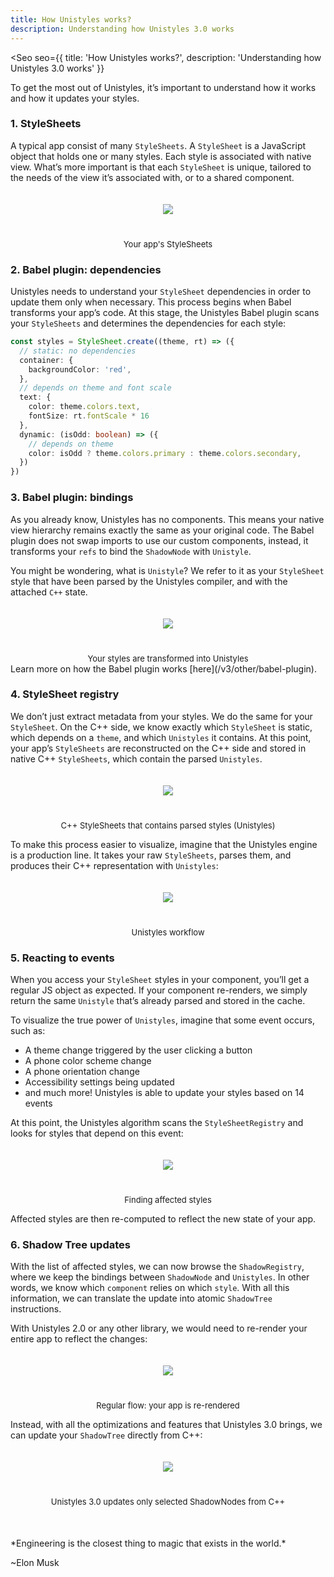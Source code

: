 ```yaml
---
title: How Unistyles works?
description: Understanding how Unistyles 3.0 works
---
```



<Seo
    seo={{
        title: 'How Unistyles works?',
        description: 'Understanding how Unistyles 3.0 works'
    }}
>


To get the most out of Unistyles, it’s important to understand how it works and how it updates your styles.

### 1. StyleSheets

A typical app consist of many `StyleSheets`. A `StyleSheet` is a JavaScript object that holds one or many styles. Each style is associated with native view.
What’s more important is that each `StyleSheet` is unique, tailored to the needs of the view it’s associated with, or to a shared component.

<div style="display:flex;justify-content:center;flex-direction:column;align-items:center;">
    <img
        src={How1.src}
        style="margin-bottom:40px;margin-top:20px;"
    />
    <span style="font-size:13px;">
        Your app's StyleSheets
    </span>
</div>

### 2. Babel plugin: dependencies

Unistyles needs to understand your `StyleSheet` dependencies in order to update them only when necessary. This process begins when Babel transforms your app’s code. At this stage, the Unistyles Babel plugin scans your `StyleSheets` and determines the dependencies for each style:

```ts
const styles = StyleSheet.create((theme, rt) => ({
  // static: no dependencies
  container: {
    backgroundColor: 'red',
  },
  // depends on theme and font scale
  text: {
    color: theme.colors.text,
    fontSize: rt.fontScale * 16
  },
  dynamic: (isOdd: boolean) => ({
    // depends on theme
    color: isOdd ? theme.colors.primary : theme.colors.secondary,
  })
})
```

### 3. Babel plugin: bindings

As you already know, Unistyles has no components. This means your native view hierarchy remains exactly the same as your original code. The Babel plugin does not swap imports to use our custom components, instead, it transforms your `refs` to bind the `ShadowNode` with `Unistyle`.

You might be wondering, what is `Unistyle`? We refer to it as your `StyleSheet` style that have been parsed by the Unistyles compiler, and with the attached `C++` state.

<div style="display:flex;justify-content:center;flex-direction:column;align-items:center;">
    <img
        src={How2.src}
        style="margin-bottom:40px;margin-top:20px;"
    />
    <span style="font-size:13px;">
        Your styles are transformed into Unistyles
    </span>
</div>

<Aside>Learn more on how the Babel plugin works [here](/v3/other/babel-plugin).</Aside>

### 4. StyleSheet registry

We don’t just extract metadata from your styles. We do the same for your `StyleSheet`. On the C++ side, we know exactly which `StyleSheet` is static, which depends on a `theme`, and which `Unistyles` it contains. At this point, your app’s `StyleSheets` are reconstructed on the C++ side and stored in native C++ `StyleSheets`, which contain the parsed `Unistyles`.

<div style="display:flex;justify-content:center;flex-direction:column;align-items:center;">
    <img
        src={How3.src}
        style="margin-bottom:40px;margin-top:20px;"
    />
    <span style="font-size:13px;">
        C++ StyleSheets that contains parsed styles (Unistyles)
    </span>
</div>

To make this process easier to visualize, imagine that the Unistyles engine is a production line. It takes your raw `StyleSheets`, parses them, and produces their C++ representation with `Unistyles`:

<div style="display:flex;justify-content:center;flex-direction:column;align-items:center;">
    <img
        src={How4.src}
        style="margin-bottom:40px;margin-top:20px;"
    />
    <span style="font-size:13px;">
        Unistyles workflow
    </span>
</div>

### 5. Reacting to events

When you access your `StyleSheet` styles in your component, you’ll get a regular JS object as expected. If your component re-renders, we simply return the same `Unistyle` that’s already parsed and stored in the cache.

To visualize the true power of `Unistyles`, imagine that some event occurs, such as:

- A theme change triggered by the user clicking a button
- A phone color scheme change
- A phone orientation change
- Accessibility settings being updated
- and much more! Unistyles is able to update your styles based on 14 events

At this point, the Unistyles algorithm scans the `StyleSheetRegistry` and looks for styles that depend on this event:


<div style="display:flex;justify-content:center;flex-direction:column;align-items:center;">
    <img
        src={How5.src}
        style="margin-bottom:40px;margin-top:20px;"
    />
    <span style="font-size:13px;">
        Finding affected styles
    </span>
</div>

Affected styles are then re-computed to reflect the new state of your app.

### 6. Shadow Tree updates

With the list of affected styles, we can now browse the `ShadowRegistry`, where we keep the bindings between `ShadowNode` and `Unistyles`. In other words, we know which `component` relies on which `style`.
With all this information, we can translate the update into atomic `ShadowTree` instructions.

With Unistyles 2.0 or any other library, we would need to re-render your entire app to reflect the changes:

<div style="display:flex;justify-content:center;flex-direction:column;align-items:center;">
    <img
        src={How6.src}
        style="margin-bottom:40px;margin-top:20px;"
    />
    <span style="font-size:13px;">
        Regular flow: your app is re-rendered
    </span>
</div>

Instead, with all the optimizations and features that Unistyles 3.0 brings, we can update your `ShadowTree` directly from C++:

<div style="display:flex;justify-content:center;flex-direction:column;align-items:center;">
    <img
        src={How7.src}
        style="margin-bottom:40px;margin-top:20px;"
    />
    <span style="font-size:13px;margin-bottom:50px;">
        Unistyles 3.0 updates only selected ShadowNodes from C++
    </span>
</div>


<Card>
*Engineering is the closest thing to magic that exists in the world.*

~Elon Musk
</Card>

</Seo>
